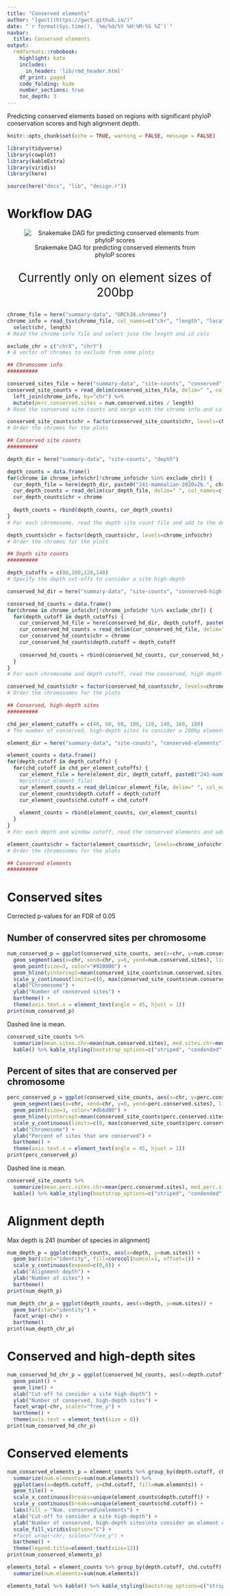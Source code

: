 ```yaml
---
title: "Conserved elements"
author: "[gwct](https://gwct.github.io/)"
date: "`r format(Sys.time(), '%m/%d/%Y %H:%M:%S %Z')`"
navbar:
  title: Conserved elements
output:
  rmdformats::robobook:
    highlight: kate
    includes:
      in_header: 'lib/rmd_header.html'
    df_print: paged
    code_folding: hide
    number_sections: true
    toc_depth: 3
---
```


Predicting conserved elements based on regions with significant phyloP conservation scores and high alignment depth.

```r

knitr::opts_chunk$set(echo = TRUE, warning = FALSE, message = FALSE)

library(tidyverse)
library(cowplot)
library(kableExtra)
library(viridis)
library(here)

source(here("docs", "lib", "design.r"))

```

# Workflow DAG

<center>
![Snakemake DAG for predicting conserved elements from phyloP scores](../scripts/dags/02-conservation-windows-dag.png)
<p style="font-size:2em;">Currently only on element sizes of 200bp</p>
</center>


```r

chrome_file = here("summary-data", "GRCh38.chromes")
chrome_info = read_tsv(chrome_file, col_names=c("chr", "length", "location", "line.length", "line.length.nl"), show_col_types=FALSE) %>%
  select(chr, length)
# Read the chrome info file and select juse the length and id cols

exclude_chr = c("chrX", "chrY")
# A vector of chromes to exclude from some plots

## Chromosome info
##########

conserved_sites_file = here("summary-data", "site-counts", "conserved", "241-mammalian-2020v2b.conserved-site-counts.0.05.tsv")
conserved_site_counts = read_delim(conserved_sites_file, delim=" ", col_names=c("chr", "num.conserved.sites"), show_col_types=FALSE) %>%
  left_join(chrome_info, by="chr") %>%
  mutate(perc.conserved.sites = num.conserved.sites / length)
# Read the conserved site counts and merge with the chrome info and calculate percent per chrome

conserved_site_counts$chr = factor(conserved_site_counts$chr, levels=chrome_info$chr)
# Order the chromes for the plots

## Conserved site counts
##########

depth_dir = here("summary-data", "site-counts", "depth")

depth_counts = data.frame()
for(chrome in chrome_info$chr[!chrome_info$chr %in% exclude_chr]) {
  cur_depth_file = here(depth_dir, paste0("241-mammalian-2020v2b.", chrome, ".maf-depth-site-counts.tsv"))
  cur_depth_counts = read_delim(cur_depth_file, delim=" ", col_names=c("depth", "num.sites"), show_col_types=FALSE)
  cur_depth_counts$chr = chrome
  
  depth_counts = rbind(depth_counts, cur_depth_counts)
}
# For each chromosome, read the depth site count file and add to the depth_counts df

depth_counts$chr = factor(depth_counts$chr, levels=chrome_info$chr) 
# Order the chromes for the plots

## Depth site counts
##########

depth_cutoffs = c(80,100,120,140)
# Specify the depth cut-offs to consider a site high-depth

conserved_hd_dir = here("summary-data", "site-counts", "conserved-high-depth")

conserved_hd_counts = data.frame()
for(chrome in chrome_info$chr[!chrome_info$chr %in% exclude_chr]) {
  for(depth_cutoff in depth_cutoffs) {
    cur_conserved_hd_file = here(conserved_hd_dir, depth_cutoff, paste0("241-mammalian-2020v2b.", chrome, ".conserved-high-depth-site-counts.0.05.", depth_cutoff, ".tsv"))
    cur_conserved_hd_counts = read_delim(cur_conserved_hd_file, delim=" ", col_names=c("sig.code", "num.sites"), show_col_types=FALSE)
    cur_conserved_hd_counts$chr = chrome
    cur_conserved_hd_counts$depth.cutoff = depth_cutoff
    
    conserved_hd_counts = rbind(conserved_hd_counts, cur_conserved_hd_counts)
  }
}
# For each chromosome and depth cutoff, read the conserved, high depth site counts and add to the df

conserved_hd_counts$chr = factor(conserved_hd_counts$chr, levels=chrome_info$chr) 
# Order the chromosomes for the plots

## Conserved, high-depth sites
##########

chd_per_element_cutoffs = c(40, 60, 80, 100, 120, 140, 160, 180)
# The number of conserved, high-depth sites to consider a 200bp element conserved

element_dir = here("summary-data", "site-counts", "conserved-elements")

element_counts = data.frame()
for(depth_cutoff in depth_cutoffs) {
  for(chd_cutoff in chd_per_element_cutoffs) {
    cur_element_file = here(element_dir, depth_cutoff, paste0("241-mammalian-2020v2b.conserved-element-counts.0.05.", depth_cutoff, ".", chd_cutoff, ".tsv"))
    #print(cur_element_file)
    cur_element_counts = read_delim(cur_element_file, delim=" ", col_names=c("chr", "num.elements"), show_col_types=FALSE)
    cur_element_counts$depth.cutoff = depth_cutoff
    cur_element_counts$chd.cutoff = chd_cutoff
    
    element_counts = rbind(element_counts, cur_element_counts)
  }
}
# For each depth and window cutoff, read the conserved elements and add to the df

element_counts$chr = factor(element_counts$chr, levels=chrome_info$chr)
# Order the chromosomes for the plots

## Conserved elements
##########

```

# Conserved sites

Corrected p-values for an FDR of 0.05

## Number of conservred sites per chromosome

```r

num_conserved_p = ggplot(conserved_site_counts, aes(x=chr, y=num.conserved.sites)) +
  geom_segment(aes(x=chr, xend=chr, y=0, yend=num.conserved.sites), linetype="dotted", color="#666666") +
  geom_point(size=3, color="#920000") +
  geom_hline(yintercept=mean(conserved_site_counts$num.conserved.sites), linetype="dashed") +
  scale_y_continuous(limits=c(0, max(conserved_site_counts$num.conserved.sites)+150000), expand=c(0,0)) +
  xlab("Chromosome") +
  ylab("Number of conserved sites") +
  bartheme() +
  theme(axis.text.x = element_text(angle = 45, hjust = 1))
print(num_conserved_p)

```

Dashed line is mean.

```r

conserved_site_counts %>%
  summarize(mean.sites.chr=mean(num.conserved.sites), med.sites.chr=median(num.conserved.sites)) %>%
  kable() %>% kable_styling(bootstrap_options=c("striped", "condended", "responsive"), full_width=F)

```

## Percent of sites that are conserved per chromosome

```r

perc_conserved_p = ggplot(conserved_site_counts, aes(x=chr, y=perc.conserved.sites)) +
  geom_segment(aes(x=chr, xend=chr, y=0, yend=perc.conserved.sites), linetype="dotted", color="#666666") +
  geom_point(size=3, color="#db6d00") +
  geom_hline(yintercept=mean(conserved_site_counts$perc.conserved.sites), linetype="dashed") +
  scale_y_continuous(limits=c(0, max(conserved_site_counts$perc.conserved.sites)+0.005), expand=c(0,0)) +
  xlab("Chromosome") +
  ylab("Percent of sites that are conserved") +
  bartheme() +
  theme(axis.text.x = element_text(angle = 45, hjust = 1))
print(perc_conserved_p)

```

Dashed line is mean.

```r

conserved_site_counts %>%
  summarize(mean.perc.sites.chr=mean(perc.conserved.sites), med.perc.sites.chr=median(perc.conserved.sites)) %>%
  kable() %>% kable_styling(bootstrap_options=c("striped", "condended", "responsive"), full_width=F)

```
# Alignment depth

Max depth is 241 (number of species in alignment)

```r

num_depth_p = ggplot(depth_counts, aes(x=depth, y=num.sites)) +
  geom_bar(stat="identity", fill=corecol(numcol=1, offset=1)) + 
  scale_y_continuous(expand=c(0,0)) +
  xlab("Alignment depth") +
  ylab("Number of sites") +
  bartheme()
print(num_depth_p)

```

```r

num_depth_chr_p = ggplot(depth_counts, aes(x=depth, y=num.sites)) +
  geom_bar(stat="identity") + 
  facet_wrap(~chr) +
  bartheme()
print(num_depth_chr_p)

```

# Conserved and high-depth sites

```r

num_conserved_hd_chr_p = ggplot(conserved_hd_counts, aes(x=depth.cutoff, y=num.sites)) +
  geom_point() + 
  geom_line() +
  xlab("Cut-off to consider a site high-depth") +
  ylab("Number of conserved, high-depth sites") +
  facet_wrap(~chr, scales="free_y") +
  bartheme() +
  theme(axis.text = element_text(size = 8))
print(num_conserved_hd_chr_p)

```

# Conserved elements

```r

num_conserved_elements_p = element_counts %>% group_by(depth.cutoff, chd.cutoff) %>%
  summarize(num.elements=sum(num.elements)) %>%
  ggplot(aes(x=depth.cutoff, y=chd.cutoff, fill=num.elements)) +
  geom_tile() + 
  scale_x_continuous(breaks=unique(element_counts$depth.cutoff)) +
  scale_y_continuous(breaks=unique(element_counts$chd.cutoff)) +
  labs(fill = "Num. conserved\nelements") +
  xlab("Cut-off to consider a site high-depth") +
  ylab("Number of conserved, high-depth sites\nto consider an element conserved") +
  scale_fill_viridis(option="C") +
  #facet_wrap(~chr, scales="free_y") +
  bartheme() +
  theme(legend.title=element_text(size=12))
print(num_conserved_elements_p)

```

```r

elements_total = element_counts %>% group_by(depth.cutoff, chd.cutoff) %>%
  summarize(num.elements=sum(num.elements))

elements_total %>% kable() %>% kable_styling(bootstrap_options=c("striped", "condended", "responsive"), full_width=F)

```